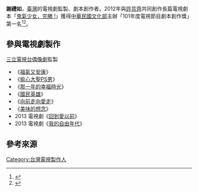 '''謝禮如'''，[[臺灣|臺灣]]的電視劇監製、劇本創作者。2012年與[[許芸齊|許芸齊]]共同創作長篇電視劇本「[[鬼氣少女，完勝_!|鬼氣少女，完勝 !]]」獲得[[中華民國文化部|中華民國文化部]]主辦「101年度電視節目劇本創作獎」第一名<ref>{{cite web|title=歷年得獎作品|url=http://www.topwin.com.tw/102TSA/index05_101.html|publisher=文化部影視及流行音樂產業局|accessdate=2014-01-29|archive-url=https://web.archive.org/web/20181002004202/http://www.topwin.com.tw/102tsa/index05_101.html|archive-date=2018-10-02|dead-url=yes}}</ref><ref>{{Cite news|title=101年度電視節目劇本創作獎得獎名單出爐!|url=http://www.cna.com.tw/postwrite/Detail/117265.aspx|location=台北|publisher=中央社|date=2012-11-30|quote=[[文化部影視及流行音樂產業局|文化部影視及流行音樂產業局]]……頒獎典禮活動並公布得獎名單。……邁入第3年|accessdate=2014-01-29|archive-date=2014-02-03|archive-url=https://web.archive.org/web/20140203095602/http://www.cna.com.tw/postwrite/Detail/117265.aspx|dead-url=no}}</ref>。

==參與電視劇製作==
;[[三立電視台|三立電視台]][[台灣偶像劇列表|偶像劇]]監製
*《[[福氣又安康|福氣又安康]]》
*《[[偷心大聖PS男|偷心大聖PS男]]》
*《[[那一年的幸福時光|那一年的幸福時光]]》
*《[[國民英雄|國民英雄]]》
*《[[向前走向愛走|向前走向愛走]]》
*《[[美味的想念|美味的想念]]》
*2013 電視劇《[[回到愛以前|回到愛以前]]》
*2013 電視劇《[[我的自由年代|我的自由年代]]》

==參考來源==
{{Reflist}}

[[Category:台灣電視製作人|Category:台灣電視製作人]]
{{Taiwan-tv-stub}}
{{Taiwan-bio-stub}}